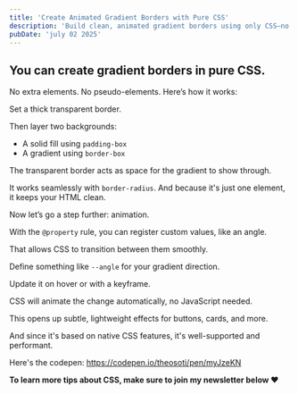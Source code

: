 ```yaml
---
title: 'Create Animated Gradient Borders with Pure CSS'
description: 'Build clean, animated gradient borders using only CSS—no extra elements, fully responsive, and JavaScript-free.'
pubDate: 'july 02 2025'
---
```



<Picture
	src="/short/07-2025/border-gradient.gif"
	alt="CSS element with an animated gradient border created using border-box, padding-box, and custom properties"
	width="400"
	height="600"
	style="margin: 2em auto 1em auto; display: block; border: 4px solid var(--border)"
/>

## You can create gradient borders in pure CSS.

No extra elements. No pseudo-elements.
Here’s how it works:

Set a thick transparent border.

Then layer two backgrounds:

- A solid fill using `padding-box`
- A gradient using `border-box`

The transparent border acts as space for the gradient to show through.

It works seamlessly with `border-radius`.
And because it's just one element, it keeps your HTML clean.

Now let’s go a step further: animation.

With the `@property` rule, you can register custom values, like an angle.

That allows CSS to transition between them smoothly.

Define something like `--angle` for your gradient direction.

Update it on hover or with a keyframe.

CSS will animate the change automatically, no JavaScript needed.

This opens up subtle, lightweight effects for buttons, cards, and more.

And since it's based on native CSS features, it's well-supported and performant.

Here's the codepen: https://codepen.io/theosoti/pen/myJzeKN

**To learn more tips about CSS, make sure to join my newsletter below ❤️**
